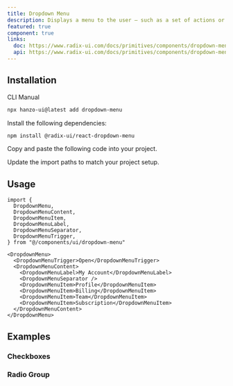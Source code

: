 ```yaml
---
title: Dropdown Menu
description: Displays a menu to the user — such as a set of actions or functions — triggered by a button.
featured: true
component: true
links:
  doc: https://www.radix-ui.com/docs/primitives/components/dropdown-menu
  api: https://www.radix-ui.com/docs/primitives/components/dropdown-menu#api-reference
---
```


<ComponentPreview name="dropdown-menu-demo" />

## Installation

<Tabs defaultValue="cli">

<TabsList>
  <TabsTrigger value="cli">CLI</TabsTrigger>
  <TabsTrigger value="manual">Manual</TabsTrigger>
</TabsList>
<TabsContent value="cli">

```bash
npx hanzo-ui@latest add dropdown-menu
```

</TabsContent>

<TabsContent value="manual">

<Steps>

<Step>Install the following dependencies:</Step>

```bash
npm install @radix-ui/react-dropdown-menu
```

<Step>Copy and paste the following code into your project.</Step>

<ComponentSource name="dropdown-menu" />

<Step>Update the import paths to match your project setup.</Step>

</Steps>

</TabsContent>

</Tabs>

## Usage

```tsx
import {
  DropdownMenu,
  DropdownMenuContent,
  DropdownMenuItem,
  DropdownMenuLabel,
  DropdownMenuSeparator,
  DropdownMenuTrigger,
} from "@/components/ui/dropdown-menu"
```

```tsx
<DropdownMenu>
  <DropdownMenuTrigger>Open</DropdownMenuTrigger>
  <DropdownMenuContent>
    <DropdownMenuLabel>My Account</DropdownMenuLabel>
    <DropdownMenuSeparator />
    <DropdownMenuItem>Profile</DropdownMenuItem>
    <DropdownMenuItem>Billing</DropdownMenuItem>
    <DropdownMenuItem>Team</DropdownMenuItem>
    <DropdownMenuItem>Subscription</DropdownMenuItem>
  </DropdownMenuContent>
</DropdownMenu>
```

## Examples

### Checkboxes

<ComponentPreview name="dropdown-menu-checkboxes" />

### Radio Group

<ComponentPreview name="dropdown-menu-radio-group" />
